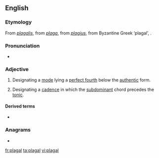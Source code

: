 ==English==

===Etymology===
From {{etyl|LL.|en}} ''[[plagalis]]'', from {{etyl|la|en}} ''[[plaga]]'', from ''[[plagius]]'', from Byzantine Greek {{m|grc|πλάγιος}} ‘plagal’, {{etyl|grc|en}} {{m|grc|πλάγιος||oblique}}.

===Pronunciation===
* {{IPA|/ˈpleɪɡəl/|lang=en}}

===Adjective===
{{en-adj}}

# {{label|en|music}} Designating a [[mode]] lying a [[perfect fourth]] below the [[authentic]] form.
# {{label|en|music}} Designating a [[cadence]] in which the [[subdominant]] chord precedes the [[tonic]].

====Derived terms====
* {{l|en|plagal cadence}}

===Anagrams===
* {{l|en|galpal}}

[[fr:plagal]]
[[ta:plagal]]
[[vi:plagal]]